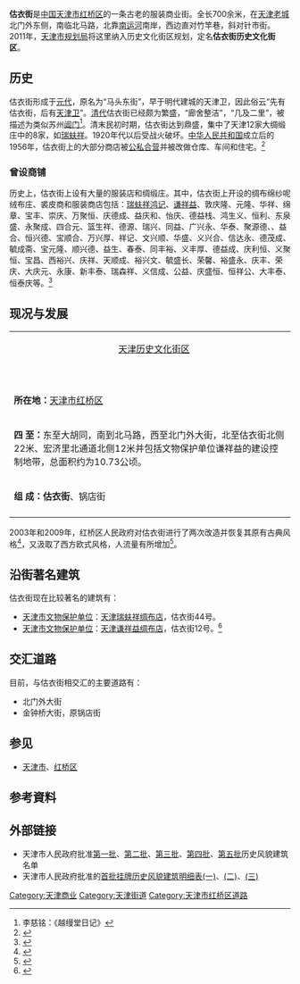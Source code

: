 {{Infobox China Road
|路牌类型=Tianjin
|中文道路名称=估衣街
|道路方向=WE
|道路名称拼音=GU YI JIE
|图片= 
|图片说明= 估衣街旧影
|道路属性=普通道路
|道路总长度=0.7
|所在地区=[[红桥区|红桥区]]
|起点=北门外大街
|终点=金钟桥大街
|道路命名日期=
|道路旧名=马头东街
|道路动工日期=1901年
|收费=
}}

'''估衣街'''是[[中国|中国]][[天津市|天津市]][[红桥区|红桥区]]的一条古老的服装商业街。全长700余米，在[[天津老城|天津老城]]北门外东侧，南临北马路，北靠[[南运河|南运河]]南岸，西边直对竹竿巷，斜对针市街。2011年，[[天津市规划局|天津市规划局]]将这里纳入历史文化街区规划，定名'''估衣街历史文化街区'''。

== 历史 ==
估衣街形成于[[元代|元代]]，原名为“马头东街”，早于明代建城的天津卫，因此俗云“先有估衣街，后有[[天津卫|天津卫]]”。[[清代|清代]]估衣街已经颇为繁盛，“廊舍整洁”，“几及二里”，被描述为类似苏州[[阊门|阊门]]<ref>李慈铭：《越缦堂日记》</ref>。清末民初时期，估衣街达到鼎盛，集中了天津12家大绸缎庄中的8家，如[[瑞蚨祥|瑞蚨祥]]。1920年代以后受战火破坏。[[中华人民共和国|中华人民共和国]]成立后的1956年，估衣街上的大部分商店被[[公私合营|公私合营]]并被改做仓库、车间和住宅。<ref>{{Cite web |url=http://www.china-citytour.com/tianjing/tianjinwenhua/litianjin/2010-07-10/1125_2.html |title=魅力天津：估衣街 |access-date=2011-08-15 |archive-url=https://web.archive.org/web/20100813193312/http://www.china-citytour.com/tianjing/tianjinwenhua/litianjin/2010-07-10/1125_2.html |archive-date=2010-08-13 |dead-url=yes }}</ref>

=== 曾设商铺 ===
历史上，估衣街上设有大量的服装店和绸缎庄。其中，估衣街上开设的绸布绵纱呢绒布庄、裘皮商和服装商店包括：[[天津瑞蚨祥绸布店|瑞蚨祥鸿记]]、[[天津谦祥益绸布店|谦祥益]]、敦庆隆、元隆、华祥、绵章、宝丰、崇庆、万聚恒、庆德成、益庆和、怡庆、德益栈、鸿生义、恒利、东泉盛、永聚成、四合元、篮生祥、德源、瑞兴、同益、广兴永、华泰、聚源德、、益合、恒兴德、宝顺合、万兴厚、祥记、文兴顺、华盛、义兴合、信达永、德茂成、毓成斋、宝元隆、顺兴德、益生、春泰、同丰裕、义丰厚、德益成、庆利恒、义聚恒、宝昌、西裕兴、庆祥、天顺成、裕兴文、毓盛长、荣馨、裕盛永、庆丰、荣庆、大庆元、永康、新丰泰、瑞森祥、义信成、公益、庆盛恒、恒祥公、大丰泰、恒泰庆等。<ref>{{Cite web |url=http://news.022china.com/2009/07-21/113807_0.html |title=天津估衣街全新开街 人流涌动生意火 |accessdate=2009-08-12 |archive-date=2016-03-04 |archive-url=https://web.archive.org/web/20160304064224/http://news.022china.com/2009/07-21/113807_0.html |dead-url=no }}</ref>

== 现况与发展 ==
{|class="infobox" width=250px style="font-size:90%;"
| colspan=3 style="background:  {{蛇口線色彩}};color:#FFFFFF;"| <center>'''[[天津历史文化街区列表|天津历史文化街区]]<br />估衣街历史文化街区</center>
|-
|
|-
|'''所在地：'''[[天津市|天津市]][[红桥区|红桥区]]
|-
|'''四  至：'''东至大胡同，南到北马路，西至北门外大街，北至估衣街北侧22米、宏济里北通道北侧12米并包括文物保护单位谦祥益的建设控制地带，总面积约为10.73公顷。
|-
|'''组  成：''''''估衣街'''、锅店街
|-
|}
2003年和2009年，红桥区人民政府对估衣街进行了两次改造并恢复其原有古典风格<ref>{{Cite web |url=http://news.sina.com.cn/c/2009-05-04/030515564262s.shtml |title=天津估衣街提升改造工程正式启动 |accessdate=2009-08-12 |archive-date=2016-03-04 |archive-url=https://web.archive.org/web/20160304203216/http://news.sina.com.cn/c/2009-05-04/030515564262s.shtml |dead-url=no }}</ref>，又汲取了西方欧式风格，人流量有所增加<ref>{{Cite web |url=http://www.huaxia.com/jtzq/tianjin_mltj36.htm |title=天津估衣街 |accessdate=2011-08-15 |archive-date=2011-09-21 |archive-url=https://web.archive.org/web/20110921162819/http://www.huaxia.com/jtzq/tianjin_mltj36.htm |dead-url=no }}</ref>。 

== 沿街著名建筑 ==
估衣街现在比较著名的建筑有：
*[[天津市文物保护单位|天津市文物保护单位]]：[[天津瑞蚨祥绸布店|天津瑞蚨祥绸布店]]，估衣街44号。
*[[天津市文物保护单位|天津市文物保护单位]]：[[天津谦祥益绸布店|天津谦祥益绸布店]]，估衣街12号。<ref>{{Cite web |url=http://www.fmjz.cn/Pages/default.aspx |title=天津市历史风貌建筑网 |accessdate=2011-08-15 |archive-date=2010-12-11 |archive-url=https://web.archive.org/web/20101211101817/http://www.fmjz.cn/Pages/default.aspx |dead-url=no }}</ref>

== 交汇道路 ==
目前，与估衣街相交汇的主要道路有：
*北门外大街
*金钟桥大街，原锅店街

== 参见 ==
*[[天津市|天津市]]、[[红桥区|红桥区]]

== 参考資料 ==

{{Reflist|2}}

== 外部链接 ==
* 天津市人民政府批准[https://web.archive.org/web/20111116232403/http://www.fmjz.cn/Lists/List11/DispForm.aspx?ID=1 第一批]、[https://web.archive.org/web/20111116230841/http://www.fmjz.cn/Lists/List11/DispForm.aspx?ID=2 第二批]、[https://web.archive.org/web/20111116232248/http://www.fmjz.cn/Lists/List11/DispForm.aspx?ID=3 第三批]、[https://web.archive.org/web/20111116232448/http://www.fmjz.cn/Lists/List11/DispForm.aspx?ID=4 第四批]、[https://web.archive.org/web/20111116225811/http://www.fmjz.cn/Lists/List11/DispForm.aspx?ID=5 第五批]历史风貌建筑名单
* 天津市人民政府批准的[http://www2.tjfdc.gov.cn/Lists/List6/DispForm.aspx?ID=4676 首批挂牌历史风貌建筑明细表(一)]{{Webarchive|url=https://archive.is/20130628091346/http://www2.tjfdc.gov.cn/Lists/List6/DispForm.aspx?ID=4676 |date=2013-06-28 }}、[http://www2.tjfdc.gov.cn/Lists/List6/DispForm.aspx?ID=5022 (二)]{{Webarchive|url=https://archive.is/20130628090143/http://www2.tjfdc.gov.cn/Lists/List6/DispForm.aspx?ID=5022 |date=2013-06-28 }}、[http://www2.tjfdc.gov.cn/Lists/List6/DispForm.aspx?ID=4678 (三)]{{Webarchive|url=https://archive.is/20130627104219/http://www2.tjfdc.gov.cn/Lists/List6/DispForm.aspx?ID=4678 |date=2013-06-27 }}

{{天津历史文化街区}}
{{天津近代历史文化专题}}

[[Category:天津商业|Category:天津商业]]
[[Category:天津街道|Category:天津街道]]
[[Category:天津市红桥区道路|Category:天津市红桥区道路]]